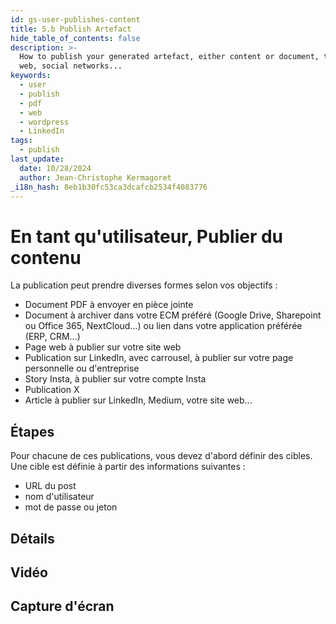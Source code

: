 ```yaml
---
id: gs-user-publishes-content
title: 5.b Publish Artefact
hide_table_of_contents: false
description: >-
  How to publish your generated artefact, either content or document, to PDF,
  web, social networks...
keywords:
  - user
  - publish
  - pdf
  - web
  - wordpress
  - LinkedIn
tags:
  - publish
last_update:
  date: 10/28/2024
  author: Jean-Christophe Kermagoret
_i18n_hash: 8eb1b30fc53ca3dcafcb2534f4083776
---
```

# En tant qu'utilisateur, Publier du contenu

La publication peut prendre diverses formes selon vos objectifs :
* Document PDF à envoyer en pièce jointe
* Document à archiver dans votre ECM préféré (Google Drive, Sharepoint ou Office 365, NextCloud...) ou lien dans votre application préférée (ERP, CRM...)
* Page web à publier sur votre site web
* Publication sur LinkedIn, avec carrousel, à publier sur votre page personnelle ou d'entreprise
* Story Insta, à publier sur votre compte Insta
* Publication X
* Article à publier sur LinkedIn, Medium, votre site web...

## Étapes

Pour chacune de ces publications, vous devez d'abord définir des cibles. Une cible est définie à partir des informations suivantes :
* URL du post
* nom d'utilisateur
* mot de passe ou jeton

## Détails



## Vidéo


## Capture d'écran
